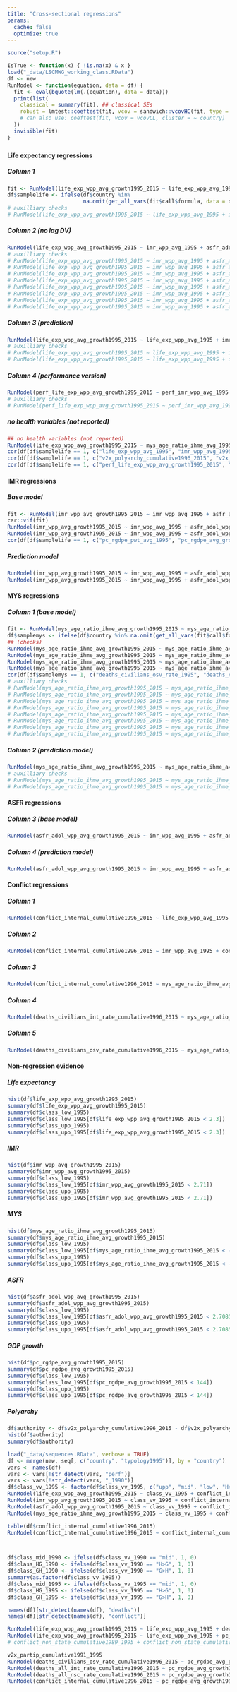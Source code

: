 ```yaml
---
title: "Cross-sectional regressions"
params: 
  cache: false
  optimize: true
---
```


```r
source("setup.R")
```

```r
IsTrue <- function(x) { !is.na(x) & x }
load("_data/LSCMWG_working_class.RData")
df <- new
RunModel <- function(equation, data = df) {
  fit <- eval(bquote(lm(.(equation), data = data)))
  print(list(
    classical = summary(fit), ## classical SEs
    robust = lmtest::coeftest(fit, vcov = sandwich::vcovHC(fit, type = "HC1")) ## CRSEs;  Stata robust default
    # can also use: coeftest(fit, vcov = vcovCL, cluster = ~ country)
  ))
  invisible(fit)
}
```

### {.tabset .tabset-fade .tabset-pills}

#### Life expectancy regressions {.tabset .tabset-fade .tabset-pills}

##### Column 1
```r
fit <- RunModel(life_exp_wpp_avg_growth1995_2015 ~ life_exp_wpp_avg_1995 + imr_wpp_avg_1995 + asfr_adol_wpp_avg_1995 + conflict_internal_cumulative1989_1995 + deaths_civilians_int_rate_cumulative1996_2015 + pc_rgdpe_avg_growth1995_2015 + v2x_polyarchy_cumulative1996_2015)
df$samplelife <- ifelse(df$country %in% 
                        na.omit(get_all_vars(fit$call$formula, data = df, country = country))[, "country"], 1, 0)
# auxilliary checks
# RunModel(life_exp_wpp_avg_growth1995_2015 ~ life_exp_wpp_avg_1995 + imr_wpp_avg_1995 + asfr_adol_wpp_avg_1995 + deaths_civilians_osv_rate_1995 + deaths_civilians_int_rate_cumulative1996_2015 + pc_rgdpe_avg_growth1995_2015 + v2x_polyarchy_cumulative1996_2015)
```

##### Column 2 (no lag DV)
```r
RunModel(life_exp_wpp_avg_growth1995_2015 ~ imr_wpp_avg_1995 + asfr_adol_wpp_avg_1995 + conflict_internal_cumulative1989_1995 + deaths_civilians_int_rate_cumulative1996_2015 + pc_rgdpe_avg_growth1995_2015 + v2x_polyarchy_cumulative1991_1995)
# auxilliary checks
# RunModel(life_exp_wpp_avg_growth1995_2015 ~ imr_wpp_avg_1995 + asfr_adol_wpp_avg_1995 + deaths_civilians_osv_rate_1995 + deaths_civilians_int_rate_cumulative1996_2015 + pc_rgdpe_avg_growth1995_2015 + v2x_polyarchy_cumulative1991_1995)
# RunModel(life_exp_wpp_avg_growth1995_2015 ~ imr_wpp_avg_1995 + asfr_adol_wpp_avg_1995 + deaths_civilians_int_rate_1995 + deaths_civilians_int_rate_cumulative1996_2015 + pc_rgdpe_avg_growth1995_2015 + v2x_polyarchy_cumulative1991_1995)
# RunModel(life_exp_wpp_avg_growth1995_2015 ~ imr_wpp_avg_1995 + asfr_adol_wpp_avg_1995 + conflict_internal_cumulative1989_1995 + deaths_civilians_osv_rate_cumulative1996_2015 + pc_rgdpe_avg_growth1995_2015 + v2x_polyarchy_cumulative1991_1995)
# RunModel(life_exp_wpp_avg_growth1995_2015 ~ imr_wpp_avg_1995 + asfr_adol_wpp_avg_1995 + deaths_civilians_osv_rate_1995 + deaths_civilians_osv_rate_cumulative1996_2015 + pc_rgdpe_avg_growth1995_2015 + v2x_polyarchy_cumulative1991_1995)
# RunModel(life_exp_wpp_avg_growth1995_2015 ~ imr_wpp_avg_1995 + asfr_adol_wpp_avg_1995 + deaths_civilians_int_rate_1995 + deaths_civilians_osv_rate_cumulative1996_2015 + pc_rgdpe_avg_growth1995_2015 + v2x_polyarchy_cumulative1991_1995)
# RunModel(life_exp_wpp_avg_growth1995_2015 ~ imr_wpp_avg_1995 + asfr_adol_wpp_avg_1995 + conflict_internal_cumulative1989_1995 + conflict_internal_cumulative1996_2015 + pc_rgdpe_avg_growth1995_2015 + v2x_polyarchy_cumulative1991_1995)
# RunModel(life_exp_wpp_avg_growth1995_2015 ~ imr_wpp_avg_1995 + asfr_adol_wpp_avg_1995 + deaths_civilians_osv_rate_1995 + conflict_internal_cumulative1996_2015 + pc_rgdpe_avg_growth1995_2015 + v2x_polyarchy_cumulative1991_1995)
# RunModel(life_exp_wpp_avg_growth1995_2015 ~ imr_wpp_avg_1995 + asfr_adol_wpp_avg_1995 + deaths_civilians_int_rate_1995 + conflict_internal_cumulative1996_2015 + pc_rgdpe_avg_growth1995_2015 + v2x_polyarchy_cumulative1991_1995)
```

##### Column 3 (prediction)
```r
RunModel(life_exp_wpp_avg_growth1995_2015 ~ life_exp_wpp_avg_1995 + imr_wpp_avg_1995 + asfr_adol_wpp_avg_1995 + v2x_polyarchy_cumulative1991_1995 + deaths_civilians_osv_rate_1995)
# auxilliary checks
# RunModel(life_exp_wpp_avg_growth1995_2015 ~ life_exp_wpp_avg_1995 + imr_wpp_avg_1995 + asfr_adol_wpp_avg_1995 + v2x_polyarchy_cumulative1991_1995 + deaths_civilians_int_rate_1995)
# RunModel(life_exp_wpp_avg_growth1995_2015 ~ life_exp_wpp_avg_1995 + imr_wpp_avg_1995 + asfr_adol_wpp_avg_1995 + v2x_polyarchy_cumulative1991_1995 + conflict_internal_cumulative1989_1995)
```

##### Column 4 (performance version)
```r
RunModel(perf_life_exp_wpp_avg_growth1995_2015 ~ perf_imr_wpp_avg_1995 + perf_asfr_adol_wpp_avg_1995 + conflict_internal_cumulative1989_1995 + pc_rgdpe_pwt_avg_1995 + pc_rgdpe_avg_growth1995_2015 + v2x_polyarchy_cumulative1991_1995)
# auxilliary checks
# RunModel(perf_life_exp_wpp_avg_growth1995_2015 ~ perf_imr_wpp_avg_1995 + perf_asfr_adol_wpp_avg_1995 + deaths_civilians_osv_rate_1995 + pc_rgdpe_pwt_avg_1995 + pc_rgdpe_avg_growth1995_2015 + v2x_polyarchy_cumulative1991_1995)
```

##### no health variables (not reported)
```r
## no health variables (not reported)
RunModel(life_exp_wpp_avg_growth1995_2015 ~ mys_age_ratio_ihme_avg_1995 + deaths_civilians_int_rate_cumulative1996_2015)
cor(df[df$samplelife == 1, c("life_exp_wpp_avg_1995", "imr_wpp_avg_1995")])
cor(df[df$samplelife == 1, c("v2x_polyarchy_cumulative1996_2015", "v2x_polyarchy_cumulative1991_1995")])
cor(df[df$samplelife == 1, c("perf_life_exp_wpp_avg_growth1995_2015", "life_exp_wpp_avg_1995")])
```

#### IMR regressions {.tabset .tabset-fade .tabset-pills}

##### Base model
```r
fit <- RunModel(imr_wpp_avg_growth1995_2015 ~ imr_wpp_avg_1995 + asfr_adol_wpp_avg_1995 + pc_rgdpe_pwt_avg_1995 + pc_rgdpe_avg_growth1995_2015 + v2x_polyarchy_cumulative1991_1995)
car::vif(fit)
RunModel(imr_wpp_avg_growth1995_2015 ~ imr_wpp_avg_1995 + asfr_adol_wpp_avg_1995 + pc_rgdpe_avg_growth1995_2015 + v2x_polyarchy_cumulative1991_1995)
RunModel(imr_wpp_avg_growth1995_2015 ~ imr_wpp_avg_1995 + asfr_adol_wpp_avg_1995 + pc_rgdpe_pwt_avg_1995 + v2x_polyarchy_cumulative1991_1995)
cor(df[df$samplelife == 1, c("pc_rgdpe_pwt_avg_1995", "pc_rgdpe_avg_growth1995_2015")])
```

##### Prediction model
```r
RunModel(imr_wpp_avg_growth1995_2015 ~ imr_wpp_avg_1995 + asfr_adol_wpp_avg_1995)
RunModel(imr_wpp_avg_growth1995_2015 ~ imr_wpp_avg_1995 + asfr_adol_wpp_avg_1995, data = df[df$samplelife == 1, ])
```

#### MYS regressions {.tabset .tabset-fade .tabset-pills}

##### Column 1 (base model)
```r
fit <- RunModel(mys_age_ratio_ihme_avg_growth1995_2015 ~ mys_age_ratio_ihme_avg_1995 + asfr_adol_wpp_avg_1995 + v2x_polyarchy_cumulative1996_2015 + deaths_civilians_osv_rate_1995 + deaths_civilians_osv_rate_cumulative1996_2015)
df$samplemys <- ifelse(df$country %in% na.omit(get_all_vars(fit$call$formula, data = df, country = country))[, "country"], 1, 0)
## (checks)
RunModel(mys_age_ratio_ihme_avg_growth1995_2015 ~ mys_age_ratio_ihme_avg_1995 + asfr_adol_wpp_avg_1995 + v2x_polyarchy_cumulative1996_2015)
RunModel(mys_age_ratio_ihme_avg_growth1995_2015 ~ mys_age_ratio_ihme_avg_1995 + asfr_adol_wpp_avg_1995 + deaths_civilians_osv_rate_cumulative1996_2015)
RunModel(mys_age_ratio_ihme_avg_growth1995_2015 ~ mys_age_ratio_ihme_avg_1995 + asfr_adol_wpp_avg_1995 + deaths_civilians_osv_rate_1995)
RunModel(mys_age_ratio_ihme_avg_growth1995_2015 ~ mys_age_ratio_ihme_avg_1995 + asfr_adol_wpp_avg_1995 + v2x_polyarchy_cumulative1996_2015 + deaths_civilians_osv_rate_cumulative1996_2015)
cor(df[df$samplemys == 1, c("deaths_civilians_osv_rate_1995", "deaths_civilians_osv_rate_cumulative1996_2015")])
# auxilliary checks
# RunModel(mys_age_ratio_ihme_avg_growth1995_2015 ~ mys_age_ratio_ihme_avg_1995 + asfr_adol_wpp_avg_1995 + v2x_polyarchy_cumulative1996_2015 + deaths_civilians_int_rate_1995 + deaths_civilians_osv_rate_cumulative1996_2015)
# RunModel(mys_age_ratio_ihme_avg_growth1995_2015 ~ mys_age_ratio_ihme_avg_1995 + asfr_adol_wpp_avg_1995 + v2x_polyarchy_cumulative1996_2015 + conflict_internal_cumulative1989_1995 + deaths_civilians_osv_rate_cumulative1996_2015)
# RunModel(mys_age_ratio_ihme_avg_growth1995_2015 ~ mys_age_ratio_ihme_avg_1995 + asfr_adol_wpp_avg_1995 + v2x_polyarchy_cumulative1996_2015 + deaths_civilians_osv_rate_1995 + conflict_internal_cumulative1996_2015)
# RunModel(mys_age_ratio_ihme_avg_growth1995_2015 ~ mys_age_ratio_ihme_avg_1995 + asfr_adol_wpp_avg_1995 + v2x_polyarchy_cumulative1996_2015 + deaths_civilians_osv_rate_1995 + deaths_civilians_int_rate_cumulative1996_2015)
# RunModel(mys_age_ratio_ihme_avg_growth1995_2015 ~ mys_age_ratio_ihme_avg_1995 + asfr_adol_wpp_avg_1995 + v2x_polyarchy_cumulative1996_2015 + deaths_civilians_int_rate_1995 + deaths_civilians_osv_rate_cumulative1996_2015)
# RunModel(mys_age_ratio_ihme_avg_growth1995_2015 ~ mys_age_ratio_ihme_avg_1995 + asfr_adol_wpp_avg_1995 + v2x_polyarchy_cumulative1996_2015 + deaths_civilians_int_rate_1995 + conflict_internal_cumulative1996_2015)
# RunModel(mys_age_ratio_ihme_avg_growth1995_2015 ~ mys_age_ratio_ihme_avg_1995 + asfr_adol_wpp_avg_1995 + v2x_polyarchy_cumulative1996_2015 + conflict_internal_cumulative1989_1995 + conflict_internal_cumulative1996_2015)
# RunModel(mys_age_ratio_ihme_avg_growth1995_2015 ~ mys_age_ratio_ihme_avg_1995 + asfr_adol_wpp_avg_1995 + v2x_polyarchy_cumulative1996_2015 + conflict_internal_cumulative1989_1995 + deaths_civilians_int_rate_cumulative1996_2015)
```

##### Column 2 (prediction model)
```r
RunModel(mys_age_ratio_ihme_avg_growth1995_2015 ~ mys_age_ratio_ihme_avg_1995 + asfr_adol_wpp_avg_1995 + v2x_polyarchy_cumulative1991_1995 + deaths_civilians_osv_rate_1995)
# auxilliary checks
# RunModel(mys_age_ratio_ihme_avg_growth1995_2015 ~ mys_age_ratio_ihme_avg_1995 + asfr_adol_wpp_avg_1995 + v2x_polyarchy_cumulative1991_1995 + deaths_civilians_int_rate_1995)
# RunModel(mys_age_ratio_ihme_avg_growth1995_2015 ~ mys_age_ratio_ihme_avg_1995 + asfr_adol_wpp_avg_1995 + v2x_polyarchy_cumulative1991_1995 + conflict_internal_cumulative1989_1995)
```

#### ASFR regressions {.tabset .tabset-fade .tabset-pills}

##### Column 3 (base model)
```r
RunModel(asfr_adol_wpp_avg_growth1995_2015 ~ imr_wpp_avg_1995 + asfr_adol_wpp_avg_1995 + v2x_partip_cumulative1996_2015)
```

##### Column 4 (prediction model)
```r
RunModel(asfr_adol_wpp_avg_growth1995_2015 ~ imr_wpp_avg_1995 + asfr_adol_wpp_avg_1995 + v2x_partip_cumulative1991_1995)
```

#### Conflict regressions {.tabset .tabset-fade .tabset-pills}

##### Column 1
```r
RunModel(conflict_internal_cumulative1996_2015 ~ life_exp_wpp_avg_1995 + conflict_internal_cumulative1989_1995)
```

##### Column 2
```r
RunModel(conflict_internal_cumulative1996_2015 ~ imr_wpp_avg_1995 + conflict_internal_cumulative1989_1995)
```

##### Column 3
```r
RunModel(conflict_internal_cumulative1996_2015 ~ mys_age_ratio_ihme_avg_1995 + conflict_internal_cumulative1989_1995)
```

##### Column 4
```r
RunModel(deaths_civilians_int_rate_cumulative1996_2015 ~ mys_age_ratio_ihme_avg_1995)
```

##### Column 5
```r
RunModel(deaths_civilians_osv_rate_cumulative1996_2015 ~ mys_age_ratio_ihme_avg_1995 + deaths_civilians_osv_rate_1995)
```

#### Non-regression evidence {.tabset .tabset-fade .tabset-pills}

##### Life expectancy

```r
hist(df$life_exp_wpp_avg_growth1995_2015) 
summary(df$life_exp_wpp_avg_growth1995_2015)
summary(df$class_low_1995)
summary(df$class_low_1995[df$life_exp_wpp_avg_growth1995_2015 < 2.3])
summary(df$class_upp_1995)
summary(df$class_upp_1995[df$life_exp_wpp_avg_growth1995_2015 < 2.3])
```

##### IMR
```r
hist(df$imr_wpp_avg_growth1995_2015)
summary(df$imr_wpp_avg_growth1995_2015)
summary(df$class_low_1995)
summary(df$class_low_1995[df$imr_wpp_avg_growth1995_2015 < 2.71])
summary(df$class_upp_1995)
summary(df$class_upp_1995[df$imr_wpp_avg_growth1995_2015 < 2.71])
```

##### MYS
```r
hist(df$mys_age_ratio_ihme_avg_growth1995_2015)
summary(df$mys_age_ratio_ihme_avg_growth1995_2015)
summary(df$class_low_1995)
summary(df$class_low_1995[df$mys_age_ratio_ihme_avg_growth1995_2015 < -0.00437])
summary(df$class_upp_1995)
summary(df$class_upp_1995[df$mys_age_ratio_ihme_avg_growth1995_2015 < -0.00437])
```

##### ASFR
```r
hist(df$asfr_adol_wpp_avg_growth1995_2015)
summary(df$asfr_adol_wpp_avg_growth1995_2015)
summary(df$class_low_1995)
summary(df$class_low_1995[df$asfr_adol_wpp_avg_growth1995_2015 < 2.7085])
summary(df$class_upp_1995)
summary(df$class_upp_1995[df$asfr_adol_wpp_avg_growth1995_2015 < 2.7085])
```

##### GDP growth
```r
hist(df$pc_rgdpe_avg_growth1995_2015)
summary(df$pc_rgdpe_avg_growth1995_2015) 
summary(df$class_low_1995)
summary(df$class_low_1995[df$pc_rgdpe_avg_growth1995_2015 < 144]) 
summary(df$class_upp_1995)
summary(df$class_upp_1995[df$pc_rgdpe_avg_growth1995_2015 < 144])
```

##### Polyarchy
```r
df$authority <- df$v2x_polyarchy_cumulative1996_2015 - df$v2x_polyarchy_cumulative1991_1995
hist(df$authority)
summary(df$authority)
```

```r

load("_data/sequences.RData", verbose = TRUE)
df <- merge(new, seq[, c("country", "typology1995")], by = "country")
vars <- names(df)
vars <- vars[!str_detect(vars, "perf")]
vars <- vars[!str_detect(vars, "_1990")]
df$class_vv_1995 <- factor(df$class_vv_1995, c("upp", "mid", "low", "H>G", "G>H"))
RunModel(life_exp_wpp_avg_growth1995_2015 ~ class_vv_1995 + conflict_internal_cumulative1989_1995 + conflict_internal_cumulative1996_2015 + pc_rgdpe_pwt_avg_1995 + pc_rgdpe_avg_growth1995_2015 + v2x_polyarchy_cumulative1996_2015)
RunModel(imr_wpp_avg_growth1995_2015 ~ class_vv_1995 + conflict_internal_cumulative1989_1995 + conflict_internal_cumulative1996_2015 + pc_rgdpe_pwt_avg_1995 + pc_rgdpe_avg_growth1995_2015 + v2x_polyarchy_cumulative1996_2015)
RunModel(asfr_adol_wpp_avg_growth1995_2015 ~ class_vv_1995 + conflict_internal_cumulative1989_1995 + conflict_internal_cumulative1996_2015 + pc_rgdpe_pwt_avg_1995 + pc_rgdpe_avg_growth1995_2015 + v2x_polyarchy_cumulative1996_2015)
RunModel(mys_age_ratio_ihme_avg_growth1995_2015 ~ class_vv_1995 + conflict_internal_cumulative1989_1995 + conflict_internal_cumulative1996_2015 + pc_rgdpe_pwt_avg_1995 + pc_rgdpe_avg_growth1995_2015 + v2x_polyarchy_cumulative1996_2015)

table(df$conflict_internal_cumulative1996_2015)
RunModel(conflict_internal_cumulative1996_2015 ~ conflict_internal_cumulative1989_1995 + class_vv_1995 + pc_rgdpe_avg_growth1995_2015 + v2x_polyarchy_cumulative1996_2015)



df$class_mid_1990 <- ifelse(df$class_vv_1990 == "mid", 1, 0)
df$class_HG_1990 <- ifelse(df$class_vv_1990 == "H>G", 1, 0)
df$class_GH_1990 <- ifelse(df$class_vv_1990 == "G>H", 1, 0)
summary(as.factor(df$class_vv_1995))
df$class_mid_1995 <- ifelse(df$class_vv_1995 == "mid", 1, 0)
df$class_HG_1995 <- ifelse(df$class_vv_1995 == "H>G", 1, 0)
df$class_GH_1995 <- ifelse(df$class_vv_1995 == "G>H", 1, 0)

names(df)[str_detect(names(df), "deaths")]
names(df)[str_detect(names(df), "conflict")]

RunModel(life_exp_wpp_avg_growth1995_2015 ~ life_exp_wpp_avg_1995 + deaths_all_int_rate_cumulative1996_2015 + deaths_all_nsc_rate_cumulative1996_2015 + deaths_civilians_osv_rate_cumulative1996_2015 + pc_rgdpe_avg_growth1995_2015 + v2x_polyarchy_cumulative1996_2015 + class_HG_1995 + class_GH_1995 + class_mid_1995 + class_upp_1995)
RunModel(life_exp_wpp_avg_growth1995_2015 ~ life_exp_wpp_avg_1995 + pc_rgdpe_avg_growth1995_2015 + v2x_polyarchy_cumulative1996_2015 + conflict_internal_cumulative1989_1995 + conflict_internal_cumulative1996_2015 + class_HG_1995*conflict_internal_cumulative1996_2015+ class_GH_1995*conflict_internal_cumulative1996_2015+ class_mid_1995*conflict_internal_cumulative1996_2015+ class_upp_1995*conflict_internal_cumulative1996_2015)
# conflict_non_state_cumulative1989_1995 + conflict_non_state_cumulative1996_2015 + conflict_one_sided_cumulative1989_1995 + conflict_one_sided_cumulative1996_2015

v2x_partip_cumulative1991_1995
RunModel(deaths_civilians_osv_rate_cumulative1996_2015 ~ pc_rgdpe_avg_growth1995_2015 + v2x_partip_cumulative1996_2015 + deaths_civilians_osv_rate_1995*class_HG_1995 + deaths_civilians_osv_rate_1995*class_GH_1995 + deaths_civilians_osv_rate_1995*class_mid_1995 + deaths_civilians_osv_rate_1995*class_upp_1995)
RunModel(deaths_all_int_rate_cumulative1996_2015 ~ pc_rgdpe_avg_growth1995_2015 + v2x_partip_cumulative1996_2015 + deaths_all_int_rate_1995*class_HG_1995 + deaths_all_int_rate_1995*class_GH_1995 + deaths_all_int_rate_1995*class_mid_1995 + deaths_all_int_rate_1995*class_upp_1995)
RunModel(deaths_all_nsc_rate_cumulative1996_2015 ~ pc_rgdpe_avg_growth1995_2015 + v2x_partip_cumulative1996_2015 + deaths_all_nsc_rate_1995*class_HG_1995 + deaths_all_nsc_rate_1995*class_GH_1995 + deaths_all_nsc_rate_1995*class_mid_1995 + deaths_all_nsc_rate_1995*class_upp_1995)
RunModel(conflict_internal_cumulative1996_2015 ~ pc_rgdpe_avg_growth1995_2015 + v2x_partip_cumulative1996_2015 + conflict_internal_cumulative1989_1995*class_HG_1995 + conflict_internal_cumulative1989_1995*class_GH_1995 + conflict_internal_cumulative1989_1995*class_mid_1995 + conflict_internal_cumulative1989_1995*class_upp_1995)
```
